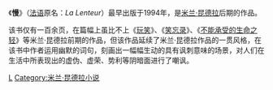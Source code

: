 《'''慢'''》（[[法语|法语]]原名：''La Lenteur''）最早出版于1994年，是[[米兰·昆德拉|米兰·昆德拉]]后期的作品。

该书仅有一百余页，在篇幅上虽比不上《[[玩笑|玩笑]]》、《[[笑忘录|笑忘录]]》、《[[不能承受的生命之轻|不能承受的生命之轻]]》等米兰·昆德拉前期的作品，但该作品延续了米兰·昆德拉作品的一贯风格，在该书中作者运用幽默的词句，刻画出一幅幅生动的具有讽刺意味的场景，对人们在生活中所表现出的虚伪、虚荣、势利等阴暗面进行了嘲讽。

{{昆德拉作品}}

[[Category:法国小说|L]]
[[Category:米兰·昆德拉小说|Category:米兰·昆德拉小说]]